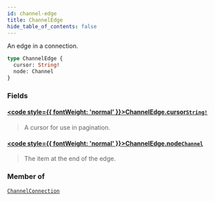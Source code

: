 ```yaml
---
id: channel-edge
title: ChannelEdge
hide_table_of_contents: false
---
```








An edge in a connection.

```graphql
type ChannelEdge {
  cursor: String!
  node: Channel
}
```


### Fields

#### [<code style={{ fontWeight: 'normal' }}>ChannelEdge.<b>cursor</b></code>](#)<Bullet />[`String!`](/docs/graphql-api/beta/reference/scalars/string) <Badge class="secondary" text="non-null"/> <Badge class="secondary" text="scalar"/>
> A cursor for use in pagination.
> 

#### [<code style={{ fontWeight: 'normal' }}>ChannelEdge.<b>node</b></code>](#)<Bullet />[`Channel`](/docs/graphql-api/beta/reference/objects/channel) <Badge class="secondary" text="object"/>
> The item at the end of the edge.
> 



### Member of

[`ChannelConnection`](/docs/graphql-api/beta/reference/objects/channel-connection)  <Badge class="secondary" text="object"/>



